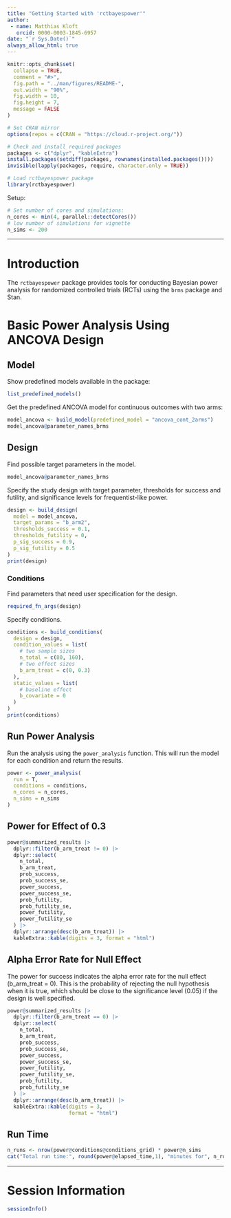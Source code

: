 ```yaml
---
title: "Getting Started with 'rctbayespower'"
author:
 - name: Matthias Kloft
   orcid: 0000-0003-1845-6957
date: "`r Sys.Date()`"
always_allow_html: true
---
```


```r
knitr::opts_chunk$set(
  collapse = TRUE,
  comment = "#>",
  fig.path = "../man/figures/README-",
  out.width = "90%",
  fig.width = 10,
  fig.height = 7,
  message = FALSE
)

# Set CRAN mirror
options(repos = c(CRAN = "https://cloud.r-project.org/"))

# Check and install required packages
packages <- c("dplyr", "kableExtra")
install.packages(setdiff(packages, rownames(installed.packages())))
invisible(lapply(packages, require, character.only = TRUE))

# Load rctbayespower package
library(rctbayespower)
```

Setup:
```r
# Set number of cores and simulations:
n_cores <- min(4, parallel::detectCores())
# low number of simulations for vignette
n_sims <- 200
```


***

# Introduction

The `rctbayespower` package provides tools for conducting Bayesian power analysis for randomized controlled trials (RCTs) using the `brms` package and Stan.



# Basic Power Analysis Using ANCOVA Design



## Model

Show predefined models available in the package:
```r
list_predefined_models()
```


Get the predefined ANCOVA model for continuous outcomes with two arms:
```r
model_ancova <- build_model(predefined_model = "ancova_cont_2arms")
model_ancova@parameter_names_brms
```

## Design

Find possible target parameters in the model.
```r
model_ancova@parameter_names_brms
```

Specify the study design with target parameter, thresholds for success and futility, and significance levels for frequentist-like power.
```r
design <- build_design(
  model = model_ancova,
  target_params = "b_arm2",
  thresholds_success = 0.1,
  thresholds_futility = 0,
  p_sig_success = 0.9,
  p_sig_futility = 0.5
)
print(design)
```


### Conditions

Find parameters that need user specification for the design.
```r
required_fn_args(design)
```

Specify conditions.
```r
conditions <- build_conditions(
  design = design,
  condition_values = list(
    # two sample sizes
    n_total = c(80, 160),
    # two effect sizes
    b_arm_treat = c(0, 0.3)
  ),
  static_values = list(
    # baseline effect
    b_covariate = 0
  )
)
print(conditions)
```


## Run Power Analysis

Run the analysis using the `power_analysis` function. This will run the model for each condition and return the results.
```r
power <- power_analysis(
  run = T,
  conditions = conditions,
  n_cores = n_cores,
  n_sims = n_sims
)

```


## Power for Effect of 0.3
```r
power@summarized_results |>
  dplyr::filter(b_arm_treat != 0) |>
  dplyr::select(
    n_total,
    b_arm_treat,
    prob_success,
    prob_success_se,
    power_success,
    power_success_se,
    prob_futility,
    prob_futility_se,
    power_futility,
    power_futility_se
  ) |>
  dplyr::arrange(desc(b_arm_treat)) |>
  kableExtra::kable(digits = 3, format = "html")
```


## Alpha Error Rate for Null Effect

The power for success indicates the alpha error rate for the null effect (b_arm_treat = 0). This is the probability of rejecting the null hypothesis when it is true, which should be close to the significance level (0.05) if the design is well specified.

```r
power@summarized_results |>
  dplyr::filter(b_arm_treat == 0) |>
  dplyr::select(
    n_total,
    b_arm_treat,
    prob_success,
    prob_success_se,
    power_success,
    power_success_se,
    power_futility,
    power_futility_se,
    prob_futility,
    prob_futility_se
  ) |>
  dplyr::arrange(desc(b_arm_treat)) |>
  kableExtra::kable(digits = 3,
                    format = "html")
```

## Run Time

```r
n_runs <- nrow(power@conditions@conditions_grid) * power@n_sims
cat("Total run time:", round(power@elapsed_time,1), "minutes for", n_runs, "total simulation repetitions using", power@n_cores, "cores.\n")
```

***


# Session Information

```r
sessionInfo()
```
